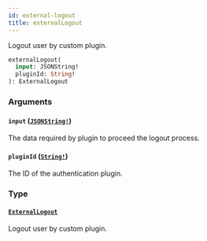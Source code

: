 ```yaml
---
id: external-logout
title: externalLogout
---
```


Logout user by custom plugin.

```graphql
externalLogout(
  input: JSONString!
  pluginId: String!
): ExternalLogout

```

### Arguments

#### `input` ([`JSONString!`](/docs/developer/api-reference/scalars/json-string))

The data required by plugin to proceed the logout process.

#### `pluginId` ([`String!`](/docs/developer/api-reference/scalars/string))

The ID of the authentication plugin.

### Type

#### [`ExternalLogout`](/docs/developer/api-reference/objects/external-logout)

Logout user by custom plugin.
